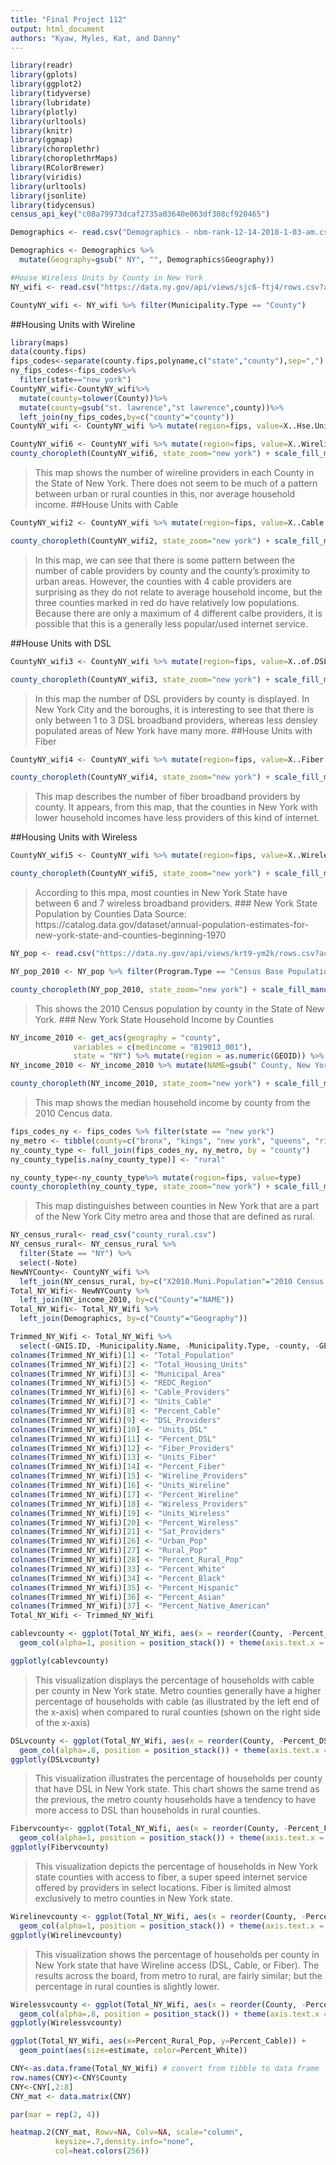 ```yaml
---
title: "Final Project 112"
output: html_document
authors: "Kyaw, Myles, Kat, and Danny"
---
```

```r
library(readr)
library(gplots)
library(ggplot2)
library(tidyverse)
library(lubridate)
library(plotly)
library(urltools)
library(knitr)
library(ggmap)
library(choroplethr)
library(choroplethrMaps)
library(RColorBrewer)
library(viridis)
library(urltools)
library(jsonlite)
library(tidycensus)
census_api_key("c08a79973dcaf2735a03640e063df308cf920465")
```
```r
Demographics <- read.csv("Demographics - nbm-rank-12-14-2018-1-03-am.csv")
```

```r
Demographics <- Demographics %>% 
  mutate(Geography=gsub(" NY", "", Demographics$Geography))
```

```r
#House Wireless Units by County in New York
NY_wifi <- read.csv("https://data.ny.gov/api/views/sjc6-ftj4/rows.csv?accessType=DOWNLOAD")
```


```r
CountyNY_wifi <- NY_wifi %>% filter(Municipality.Type == "County")
```

##Housing Units with Wireline  
```r
library(maps)
data(county.fips)
fips_codes<-separate(county.fips,polyname,c("state","county"),sep=",")
ny_fips_codes<-fips_codes%>%
  filter(state=="new york")
CountyNY_wifi<-CountyNY_wifi%>%
  mutate(county=tolower(County))%>%
  mutate(county=gsub("st. lawrence","st lawrence",county))%>%
  left_join(ny_fips_codes,by=c("county"="county"))
CountyNY_wifi <- CountyNY_wifi %>% mutate(region=fips, value=X..Hse.Units.Wireline.1)
```

```r
CountyNY_wifi6 <- CountyNY_wifi %>% mutate(region=fips, value=X..Wireline.Providers)
county_choropleth(CountyNY_wifi6, state_zoom="new york") + scale_fill_manual(values = rev(brewer.pal(6,"RdBu"))) + ggtitle("Number of Wireline Providers in each County in the State of New York")
```

>This map shows the number of wireline providers in each County in the State of New York. There does not seem to be much of a pattern between urban or rural counties in this, nor average household income.
##House Units with Cable

```r
CountyNY_wifi2 <- CountyNY_wifi %>% mutate(region=fips, value=X..Cable.Providers)
```

```r
county_choropleth(CountyNY_wifi2, state_zoom="new york") + scale_fill_manual(values = rev(brewer.pal(4,"RdBu"))) + ggtitle("Number of Cable Providers by County")
```

>In this map, we can see that there is some pattern between the number of cable providers by county and the county's proximity to urban areas. However, the counties with 4 cable providers are surprising as they do not relate to average household income, but the three counties marked in red do have relatively low populations. Because there are only a maximum of 4 different calbe providers, it is possible that this is a generally less popular/used internet service.

##House Units with DSL

```r
CountyNY_wifi3 <- CountyNY_wifi %>% mutate(region=fips, value=X..of.DSL.Providers)
```

```r
county_choropleth(CountyNY_wifi3, state_zoom="new york") + scale_fill_manual(values = rev(brewer.pal(5,"RdBu"))) + ggtitle("Number of DSL Broadband Providers by County")
```

>In this map the number of DSL providers by county is displayed. In New York City and the boroughs, it is interesting to see that there is only between 1 to 3 DSL broadband providers, whereas less densley populated areas of New York have many more.
##House Units with Fiber

```r
CountyNY_wifi4 <- CountyNY_wifi %>% mutate(region=fips, value=X..Fiber.Providers)
```

```r
county_choropleth(CountyNY_wifi4, state_zoom="new york") + scale_fill_manual(values = rev(brewer.pal(6,"RdBu"))) + ggtitle("Number of Fiber Broadband Providers by County")
```

>This map describes the number of fiber broadband providers by county. It appears, from this map, that the counties in New York with lower household incomes have less providers of this kind of internet.

##Housing Units with Wireless

```r
CountyNY_wifi5 <- CountyNY_wifi %>% mutate(region=fips, value=X..Wireless.Providers)
```

```r
county_choropleth(CountyNY_wifi5, state_zoom="new york") + scale_fill_manual(values = rev(brewer.pal(5,"RdBu"))) + ggtitle("Number of Wireless Broadband Providers by County")
```

>According to this mpa, most counties in New York State have between 6 and 7 wireless broadband providers.
### New York State Population by Counties
Data Source: https://catalog.data.gov/dataset/annual-population-estimates-for-new-york-state-and-counties-beginning-1970

```r
NY_pop <- read.csv("https://data.ny.gov/api/views/krt9-ym2k/rows.csv?accessType=DOWNLOAD")
```

```r
NY_pop_2010 <- NY_pop %>% filter(Program.Type == "Census Base Population") %>% filter(Year == 2010)  %>% filter(FIPS.Code != 36000) %>% mutate(region = FIPS.Code) %>% mutate(value = Population)
```

```r
county_choropleth(NY_pop_2010, state_zoom="new york") + scale_fill_manual(values = rev(brewer.pal(7,"RdBu"))) + ggtitle("2010 Census Population By County") 
```

>This shows the 2010 Census population by county in the State of New York.
### New York State Household Income by Counties

```r
NY_income_2010 <- get_acs(geography = "county", 
              variables = c(medincome = "B19013_001"), 
              state = "NY") %>% mutate(region = as.numeric(GEOID)) %>% mutate(value = estimate) 
NY_income_2010 <- NY_income_2010 %>% mutate(NAME=gsub(" County, New York", "", NY_income_2010$NAME))
```

```r
county_choropleth(NY_income_2010, state_zoom="new york") + scale_fill_manual(values = rev(brewer.pal(7,"RdBu"))) + ggtitle("2010 Median Household Income By County")
```

>This map shows the median household income by county from the 2010 Cencus data.

```r
fips_codes_ny <- fips_codes %>% filter(state == "new york")
ny_metro <- tibble(county=c("bronx", "kings", "new york", "queens", "richmond", "nassau", "putnam", "rockland", "suffolk", "westchester"), type=c("metro","metro","metro","metro","metro","metro","metro","metro","metro","metro"))
ny_county_type <- full_join(fips_codes_ny, ny_metro, by = "county")
ny_county_type[is.na(ny_county_type)] <- "rural"
```  

```r
ny_county_type<-ny_county_type%>% mutate(region=fips, value=type)
county_choropleth(ny_county_type, state_zoom="new york") + scale_fill_manual(values = rev(brewer.pal(3,"RdBu"))) + ggtitle("Urban vs. Rural New York Metro Counties")
```




>This map distinguishes between counties in New York that are a part of the New York City metro area and those that are defined as rural.

```r
NY_census_rural<- read_csv("county_rural.csv")
NY_census_rural<- NY_census_rural %>%
  filter(State == "NY") %>%
  select(-Note)
NewNYCounty<- CountyNY_wifi %>% 
  left_join(NY_census_rural, by=c("X2010.Muni.Population"="2010 Census Total Population"))
Total_NY_Wifi<- NewNYCounty %>%
  left_join(NY_income_2010, by=c("County"="NAME"))
Total_NY_Wifi<- Total_NY_Wifi %>%
  left_join(Demographics, by=c("County"="Geography"))
```

```r
Trimmed_NY_Wifi <- Total_NY_Wifi %>%
  select(-GNIS.ID, -Municipality.Name, -Municipality.Type, -county, -GEOID, -`2015 Geography Name`, -state, -`2015 GEOID`, -variable) 
colnames(Trimmed_NY_Wifi)[1] <- "Total_Population"
colnames(Trimmed_NY_Wifi)[2] <- "Total_Housing_Units"
colnames(Trimmed_NY_Wifi)[3] <- "Municipal_Area"
colnames(Trimmed_NY_Wifi)[5] <- "REDC_Region"
colnames(Trimmed_NY_Wifi)[6] <- "Cable_Providers"
colnames(Trimmed_NY_Wifi)[7] <- "Units_Cable"
colnames(Trimmed_NY_Wifi)[8] <- "Percent_Cable"
colnames(Trimmed_NY_Wifi)[9] <- "DSL_Providers"
colnames(Trimmed_NY_Wifi)[10] <- "Units_DSL"
colnames(Trimmed_NY_Wifi)[11] <- "Percent_DSL"
colnames(Trimmed_NY_Wifi)[12] <- "Fiber_Providers"
colnames(Trimmed_NY_Wifi)[13] <- "Units_Fiber"
colnames(Trimmed_NY_Wifi)[14] <- "Percent_Fiber"
colnames(Trimmed_NY_Wifi)[15] <- "Wireline_Providers"
colnames(Trimmed_NY_Wifi)[16] <- "Units_Wireline"
colnames(Trimmed_NY_Wifi)[17] <- "Percent_Wireline"
colnames(Trimmed_NY_Wifi)[18] <- "Wireless_Providers"
colnames(Trimmed_NY_Wifi)[19] <- "Units_Wireless"
colnames(Trimmed_NY_Wifi)[20] <- "Percent_Wireless"
colnames(Trimmed_NY_Wifi)[21] <- "Sat_Providers"
colnames(Trimmed_NY_Wifi)[26] <- "Urban_Pop"
colnames(Trimmed_NY_Wifi)[27] <- "Rural_Pop"
colnames(Trimmed_NY_Wifi)[28] <- "Percent_Rural_Pop"
colnames(Trimmed_NY_Wifi)[33] <- "Percent_White"
colnames(Trimmed_NY_Wifi)[34] <- "Percent_Black"
colnames(Trimmed_NY_Wifi)[35] <- "Percent_Hispanic"
colnames(Trimmed_NY_Wifi)[36] <- "Percent_Asian"
colnames(Trimmed_NY_Wifi)[37] <- "Percent_Native_American"
Total_NY_Wifi <- Trimmed_NY_Wifi
```

```r
cablevcounty <- ggplot(Total_NY_Wifi, aes(x = reorder(County, -Percent_Cable), y=Percent_Cable, fill=Percent_Rural_Pop)) +
  geom_col(alpha=1, position = position_stack()) + theme(axis.text.x = element_text(angle = 65, hjust = 1)) + labs(title= "% of Households With Cable vs. County Name", x="County Name (NY)", y="% of Households With Cable")

ggplotly(cablevcounty)
```


>This visualization displays the percentage of households with cable per county in New York state. Metro counties generally have a higher percentage of households with cable (as illustrated by the left end of the x-axis) when compared to rural counties (shown on the right side of the x-axis)

```r
DSLvcounty <- ggplot(Total_NY_Wifi, aes(x = reorder(County, -Percent_DSL), y=Percent_DSL, fill=Percent_Rural_Pop)) +
  geom_col(alpha=.8, position = position_stack()) + theme(axis.text.x = element_text(angle = 65, hjust = 1)) + labs(title= "% of Households With DSL vs. County Name", x="County Name (NY)", y="% of Households With DSL")
ggplotly(DSLvcounty)
```

>This visualization illustrates the percentage of households per county that have DSL in New York state. This chart shows the same trend as the previous, the metro county households have a tendency to have more access to DSL than households in rural counties.

```r
Fibervcounty<- ggplot(Total_NY_Wifi, aes(x = reorder(County, -Percent_Fiber), y=Percent_Fiber, fill=Percent_Rural_Pop)) +
  geom_col(alpha=1, position = position_stack()) + theme(axis.text.x = element_text(angle = 65, hjust = 1)) + labs(title= "% of Households With Fiber vs. County Name", x="County Name (NY)", y="% of Households With Fiber")
ggplotly(Fibervcounty)
```

>This visualization depicts the percentage of households in New York state counties with access to fiber, a super speed internet service offered by providers in select locations. Fiber is limited almost exclusively to metro counties in New York state.

```r
Wirelinevcounty <- ggplot(Total_NY_Wifi, aes(x = reorder(County, -Percent_Wireline), y=Percent_Wireline, fill=Percent_Rural_Pop)) +
  geom_col(alpha=1, position = position_stack()) + theme(axis.text.x = element_text(angle = 65, hjust = 1)) + labs(title= "% of Households With Wireline vs. County Name", x="County Name (NY)", y="% of Households With Wireline")
ggplotly(Wirelinevcounty)
```

>This visualization shows the percentage of households per county in New York state that have Wireline access (DSL, Cable, or Fiber). The results across the board, from metro to rural, are fairly similar; but the percentage in rural counties is slightly lower.
 

```r
Wirelessvcounty <- ggplot(Total_NY_Wifi, aes(x = reorder(County, -Percent_Wireless), y=Percent_Wireless, fill=Percent_Rural_Pop)) +
  geom_col(alpha=.8, position = position_stack()) + theme(axis.text.x = element_text(angle = 65, hjust = 1)) + labs(title= "% of Households With Wireless vs. County Name", x="County Name (NY)", y="% of Households With Wireless")
ggplotly(Wirelessvcounty)
```

```r
ggplot(Total_NY_Wifi, aes(x=Percent_Rural_Pop, y=Percent_Cable)) + 
  geom_point(aes(size=estimate, color=Percent_White))
```


```r
CNY<-as.data.frame(Total_NY_Wifi) # convert from tibble to data frame
row.names(CNY)<-CNY$County
CNY<-CNY[,2:8]
CNY_mat <- data.matrix(CNY)

par(mar = rep(2, 4))

heatmap.2(CNY_mat, Rowv=NA, Colv=NA, scale="column",
          keysize=.7,density.info="none",
          col=heat.colors(256))
```

